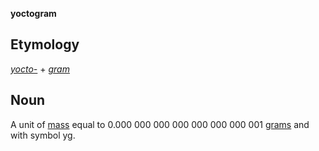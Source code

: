 '''yoctogram'''

==Etymology==

''[[yocto-]]'' + ''[[gram]]''

==Noun==

A unit of [[mass]] equal to 0.000&nbsp;000&nbsp;000&nbsp;000&nbsp;000&nbsp;000&nbsp;000&nbsp;001 [[gram]]s and with symbol yg.